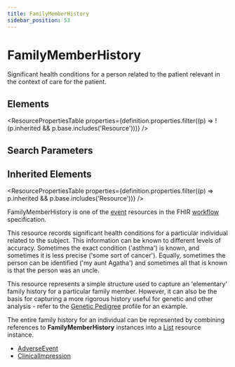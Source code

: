 ```yaml
---
title: FamilyMemberHistory
sidebar_position: 53
---
```



# FamilyMemberHistory

Significant health conditions for a person related to the patient relevant in the context of care for the patient.

<Tabs queryString="section">
  <TabItem value="schema" label="Schema" default>

## Elements

<ResourcePropertiesTable
  properties={definition.properties.filter((p) => !(p.inherited && p.base.includes('Resource')))}
/>

## Search Parameters

<SearchParamsTable searchParams={definition.searchParameters} />

## Inherited Elements

<ResourcePropertiesTable properties={definition.properties.filter((p) => p.inherited && p.base.includes('Resource'))} />

  </TabItem>
  <TabItem value="usage" label="Usage">
<div> <a name="scope"></a> <p>FamilyMemberHistory is one of the <a href="https://www.hl7.org/fhir/workflow.html#event">event</a> resources in the FHIR <a href="https://www.hl7.org/fhir/workflow.html">workflow</a> specification.</p> <p>  This resource records significant health conditions for a particular individual related to the subject. This information can be known to different levels of accuracy. Sometimes the exact condition ('asthma') is known, and sometimes it is less precise ('some sort of cancer'). Equally, sometimes the person can be identified ('my aunt Agatha') and sometimes all that is known is that the person was an uncle. </p> <p>This resource represents a simple structure used to capture an 'elementary' family history for a particular family member.  However, it can also be the basis for capturing a more rigorous history useful for genetic and other analysis - refer to the <a href="https://www.hl7.org/fhir/familymemberhistory-genetic.html">Genetic Pedigree</a> profile for an example.</p> <p> The entire family history for an individual can be represented by combining references to <b>FamilyMemberHistory</b> instances into a <a href="/docs/api/fhir/resources/list">List</a> resource instance. </p> </div>
  </TabItem>


  <TabItem value="referencedBy" label="Referenced By">
<ul><li><a href="/docs/api/fhir/resources/adverseevent">AdverseEvent</a></li>
<li><a href="/docs/api/fhir/resources/clinicalimpression">ClinicalImpression</a></li></ul>
  </TabItem>
</Tabs>
